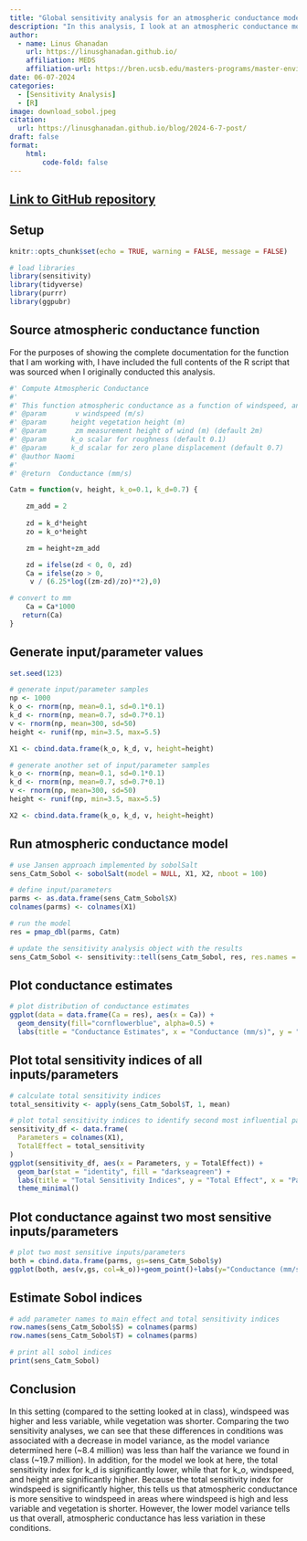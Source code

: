 ```yaml
---
title: "Global sensitivity analysis for an atmospheric conductance model"
description: "In this analysis, I look at an atmospheric conductance model based on vegetation height and windspeed, and I apply a variance-based sensitivity analysis by calculating Sobol indices."
author: 
  - name: Linus Ghanadan
    url: https://linusghanadan.github.io/
    affiliation: MEDS
    affiliation-url: https://bren.ucsb.edu/masters-programs/master-environmental-data-science
date: 06-07-2024
categories:
  - [Sensitivity Analysis]
  - [R]
image: download_sobol.jpeg
citation:
  url: https://linusghanadan.github.io/blog/2024-6-7-post/
draft: false
format:
    html:
        code-fold: false
---
```


## [Link to GitHub repository](https://github.com/linusghanadan/atmospheric-conductance-sobol)

## Setup

```r
knitr::opts_chunk$set(echo = TRUE, warning = FALSE, message = FALSE)
```

```r
# load libraries
library(sensitivity)
library(tidyverse)
library(purrr)
library(ggpubr)
```

## Source atmospheric conductance function

For the purposes of showing the complete documentation for the function that I am working with, I have included the full contents of the R script that was sourced when I originally conducted this analysis.

```r
#' Compute Atmospheric Conductance
#'
#' This function atmospheric conductance as a function of windspeed, and vegetation cahracteristics
#' @param       v windspeed (m/s)
#' @param      height vegetation height (m)
#' @param       zm measurement height of wind (m) (default 2m)
#' @param      k_o scalar for roughness (default 0.1)
#' @param      k_d scalar for zero plane displacement (default 0.7)
#' @author Naomi
#'
#' @return  Conductance (mm/s)

Catm = function(v, height, k_o=0.1, k_d=0.7) {

    zm_add = 2
  
    zd = k_d*height
    zo = k_o*height

    zm = height+zm_add

    zd = ifelse(zd < 0, 0, zd)
    Ca = ifelse(zo > 0,
     v / (6.25*log((zm-zd)/zo)**2),0)

# convert to mm
    Ca = Ca*1000
   return(Ca)
}
```

## Generate input/parameter values

```r
set.seed(123)

# generate input/parameter samples
np <- 1000
k_o <- rnorm(np, mean=0.1, sd=0.1*0.1)
k_d <- rnorm(np, mean=0.7, sd=0.7*0.1)
v <- rnorm(np, mean=300, sd=50)
height <- runif(np, min=3.5, max=5.5)

X1 <- cbind.data.frame(k_o, k_d, v, height=height)

# generate another set of input/parameter samples
k_o <- rnorm(np, mean=0.1, sd=0.1*0.1)
k_d <- rnorm(np, mean=0.7, sd=0.7*0.1)
v <- rnorm(np, mean=300, sd=50)
height <- runif(np, min=3.5, max=5.5)

X2 <- cbind.data.frame(k_o, k_d, v, height=height)
```

## Run atmospheric conductance model

```r
# use Jansen approach implemented by sobolSalt
sens_Catm_Sobol <- sobolSalt(model = NULL, X1, X2, nboot = 100)

# define input/parameters
parms <- as.data.frame(sens_Catm_Sobol$X)
colnames(parms) <- colnames(X1)

# run the model
res = pmap_dbl(parms, Catm)

# update the sensitivity analysis object with the results
sens_Catm_Sobol <- sensitivity::tell(sens_Catm_Sobol, res, res.names = "ga")
```

## Plot conductance estimates

```r
# plot distribution of conductance estimates
ggplot(data = data.frame(Ca = res), aes(x = Ca)) +
  geom_density(fill="cornflowerblue", alpha=0.5) +
  labs(title = "Conductance Estimates", x = "Conductance (mm/s)", y = "Density")
```

## Plot total sensitivity indices of all inputs/parameters

```r
# calculate total sensitivity indices
total_sensitivity <- apply(sens_Catm_Sobol$T, 1, mean)

# plot total sensitivity indices to identify second most influential parameter
sensitivity_df <- data.frame(
  Parameters = colnames(X1),
  TotalEffect = total_sensitivity
)
ggplot(sensitivity_df, aes(x = Parameters, y = TotalEffect)) +
  geom_bar(stat = "identity", fill = "darkseagreen") +
  labs(title = "Total Sensitivity Indices", y = "Total Effect", x = "Parameters") +
  theme_minimal()
```

## Plot conductance against two most sensitive inputs/parameters

```r
# plot two most sensitive inputs/parameters
both = cbind.data.frame(parms, gs=sens_Catm_Sobol$y)
ggplot(both, aes(v,gs, col=k_o))+geom_point()+labs(y="Conductance (mm/s)", x="Windspeed (cm/s)", title="Global Sensitivity Analysis: Impact of Windspeed and k_o on Conductance")
```

## Estimate Sobol indices

```r
# add parameter names to main effect and total sensitivity indices
row.names(sens_Catm_Sobol$S) = colnames(parms)
row.names(sens_Catm_Sobol$T) = colnames(parms)

# print all sobol indices
print(sens_Catm_Sobol)
```

## Conclusion

In this setting (compared to the setting looked at in class), windspeed was higher and less variable, while vegetation was shorter. Comparing the two sensitivity analyses, we can see that these differences in conditions was associated with a decrease in model variance, as the model variance determined here (\~8.4 million) was less than half the variance we found in class (\~19.7 million). In addition, for the model we look at here, the total sensitivity index for k_d is significantly lower, while that for k_o, windspeed, and height are significantly higher. Because the total sensitivity index for windspeed is significantly higher, this tells us that atmospheric conductance is more sensitive to windspeed in areas where windspeed is high and less variable and vegetation is shorter. However, the lower model variance tells us that overall, atmospheric conductance has less variation in these conditions.
